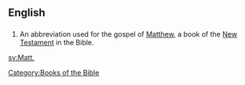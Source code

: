 ==English==
==={{abbreviation}}===
{{infl|en|abbreviation}}
# {{biblical}} An abbreviation used for the gospel of [[Matthew]], a book of the [[New Testament]] in the Bible. 

[[Category:Books of the Bible]]

[[sv:Matt.]]